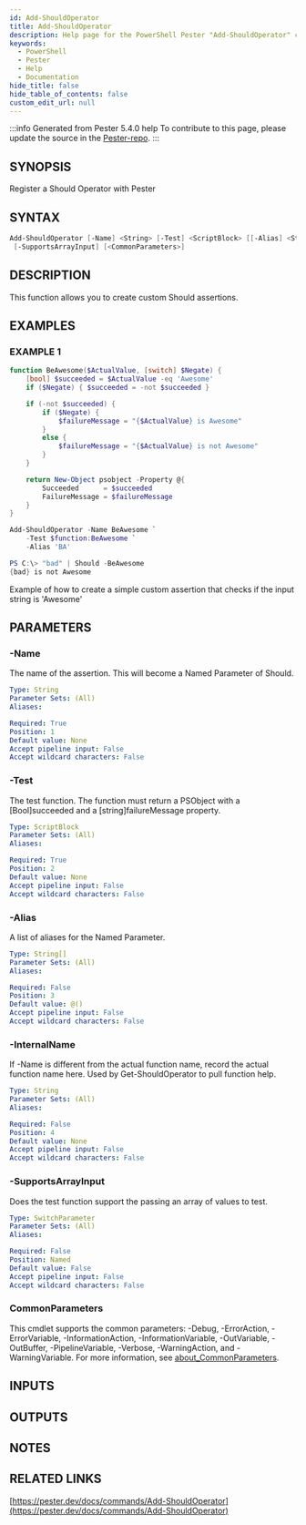 ```yaml
---
id: Add-ShouldOperator
title: Add-ShouldOperator
description: Help page for the PowerShell Pester "Add-ShouldOperator" command
keywords:
  - PowerShell
  - Pester
  - Help
  - Documentation
hide_title: false
hide_table_of_contents: false
custom_edit_url: null
---
```


:::info Generated from Pester 5.4.0 help
To contribute to this page, please update the source in the [Pester-repo](https://github.com/pester/pester).
:::

## SYNOPSIS

Register a Should Operator with Pester

## SYNTAX

```powershell
Add-ShouldOperator [-Name] <String> [-Test] <ScriptBlock> [[-Alias] <String[]>] [[-InternalName] <String>]
 [-SupportsArrayInput] [<CommonParameters>]
```

## DESCRIPTION

This function allows you to create custom Should assertions.

## EXAMPLES

### EXAMPLE 1

```powershell
function BeAwesome($ActualValue, [switch] $Negate) {
    [bool] $succeeded = $ActualValue -eq 'Awesome'
    if ($Negate) { $succeeded = -not $succeeded }

    if (-not $succeeded) {
        if ($Negate) {
            $failureMessage = "{$ActualValue} is Awesome"
        }
        else {
            $failureMessage = "{$ActualValue} is not Awesome"
        }
    }

    return New-Object psobject -Property @{
        Succeeded      = $succeeded
        FailureMessage = $failureMessage
    }
}

Add-ShouldOperator -Name BeAwesome `
    -Test $function:BeAwesome `
    -Alias 'BA'

PS C:\> "bad" | Should -BeAwesome
{bad} is not Awesome
```

Example of how to create a simple custom assertion that checks if the input string is 'Awesome'

## PARAMETERS

### -Name

The name of the assertion.
This will become a Named Parameter of Should.

```yaml
Type: String
Parameter Sets: (All)
Aliases:

Required: True
Position: 1
Default value: None
Accept pipeline input: False
Accept wildcard characters: False
```

### -Test

The test function.
The function must return a PSObject with a [Bool]succeeded and a [string]failureMessage property.

```yaml
Type: ScriptBlock
Parameter Sets: (All)
Aliases:

Required: True
Position: 2
Default value: None
Accept pipeline input: False
Accept wildcard characters: False
```

### -Alias

A list of aliases for the Named Parameter.

```yaml
Type: String[]
Parameter Sets: (All)
Aliases:

Required: False
Position: 3
Default value: @()
Accept pipeline input: False
Accept wildcard characters: False
```

### -InternalName

If -Name is different from the actual function name, record the actual function name here.
Used by Get-ShouldOperator to pull function help.

```yaml
Type: String
Parameter Sets: (All)
Aliases:

Required: False
Position: 4
Default value: None
Accept pipeline input: False
Accept wildcard characters: False
```

### -SupportsArrayInput

Does the test function support the passing an array of values to test.

```yaml
Type: SwitchParameter
Parameter Sets: (All)
Aliases:

Required: False
Position: Named
Default value: False
Accept pipeline input: False
Accept wildcard characters: False
```

### CommonParameters

This cmdlet supports the common parameters: -Debug, -ErrorAction, -ErrorVariable, -InformationAction, -InformationVariable, -OutVariable, -OutBuffer, -PipelineVariable, -Verbose, -WarningAction, and -WarningVariable. For more information, see [about_CommonParameters](http://go.microsoft.com/fwlink/?LinkID=113216).

## INPUTS

## OUTPUTS

## NOTES

## RELATED LINKS

[https://pester.dev/docs/commands/Add-ShouldOperator](https://pester.dev/docs/commands/Add-ShouldOperator)
